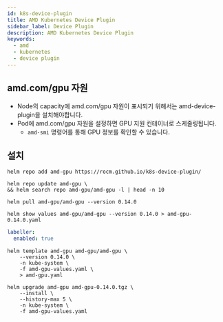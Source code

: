 ```yaml
---
id: k8s-device-plugin
title: AMD Kubernetes Device Plugin
sidebar_label: Device Plugin
description: AMD Kubernetes Device Plugin
keywords:
  - amd
  - kubernetes
  - device plugin
---
```


## amd.com/gpu 자원

- Node의 capacity에 amd.com/gpu 자원이 표시되기 위해서는 amd-device-plugin을 설치해야합니다.
- Pod에 amd.com/gpu 자원을 설정하면 GPU 지원 컨테이너로 스케줄링됩니다.
  - `amd-smi` 명령어를 통해 GPU 정보를 확인할 수 있습니다.

## 설치

```shell
helm repo add amd-gpu https://rocm.github.io/k8s-device-plugin/
```

```shell
helm repo update amd-gpu \
&& helm search repo amd-gpu/amd-gpu -l | head -n 10
```

```shell
helm pull amd-gpu/amd-gpu --version 0.14.0
```

```shell
helm show values amd-gpu/amd-gpu --version 0.14.0 > amd-gpu-0.14.0.yaml
```

```yaml title="amd-gpu-values.yaml"
labeller:
  enabled: true
```

```shell
helm template amd-gpu amd-gpu/amd-gpu \
    --version 0.14.0 \
    -n kube-system \
    -f amd-gpu-values.yaml \
    > amd-gpu.yaml
```

```shell
helm upgrade amd-gpu amd-gpu-0.14.0.tgz \
    --install \
    --history-max 5 \
    -n kube-system \
    -f amd-gpu-values.yaml
```
